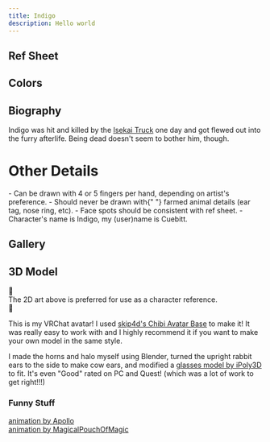 ```yaml
---
title: Indigo
description: Hello world
---
```



## Ref Sheet

<AttributedImage image={refSheet} load="eager" img_format="png" />

## Colors

<div class="w-fit">
  <Card title="Color Swatches" icon="sun">
    <div class="flex flex-row items-start gap-8">
      <ColorSwatches colors={colors.slice(0, 5)} />
      <ColorSwatches colors={colors.slice(5)} />
    </div>
  </Card>
</div>

## Biography

<div class="overflow-auto">
    <span class="float-left size-1/3 !m-2">
<AttributedImage image={gallery[0]} />
</span>

Indigo was hit and killed by the [Isekai Truck](https://en.wikipedia.org/wiki/Truck-kun) one day and got flewed out into the furry afterlife. Being dead doesn't seem to bother him, though.

</div>

# Other Details

<div class="*:list-disc">
  - Can be drawn with 4 or 5 fingers per hand, depending on artist's preference.
  - Should never be drawn with{" "}
  <span title="I'm vegan and this makes me sad.">farmed animal</span> details
  (ear tag, nose ring, etc). - Face spots should be consistent with ref sheet. -
  Character's name is Indigo, my (user)name is Cuebitt.
</div>

## Gallery

<div class="no-pad">
  <Card title="">
    <Carousel items={gallery} />
  </Card>
</div>

## 3D Model

<div class="not-content flex items-center justify-center gap-2">
  <span class="text-5xl">🚨</span>
  <div class="text-center text-3xl">
    The 2D art above is preferred for use as a character reference.
  </div>
  <span class="text-5xl">🚨</span>
</div>

<div class="not-content flex w-full justify-center">
  <div class="aspect-video w-full">
    <Vimeo id="1030356509" posterQuality="max" params="loop=true" />
  </div>
</div>

This is my VRChat avatar! I used [skip4d's Chibi Avatar Base](https://skip4d.gumroad.com/l/chibi) to make it!
It was really easy to work with and I highly recommend it if you want to make your own model in the same style.

I made the horns and halo myself using Blender, turned the upright rabbit ears to the side to make cow ears,
and modified a [glasses model by iPoly3D](https://poly.pizza/m/Dz9SyIEq7w) to fit. It's even "Good" rated on
PC and Quest! (which was a lot of work to get right!!!)

### Funny Stuff

<div class="grid grid-cols-2 gap-3 not-content">
  <div>
   <div class="aspect-video">
  <Vimeo id="1030354961" />
   </div>
    <a href="https://youtu.be/vLQ_vrqvcyU?si=L_mO6HrdkqbF1V5D" target="_blank" rel="noopener noreferrer">animation by Apollo</a>
  </div>

  <div>
  <div class="aspect-video">
    <Vimeo id="1030355171" />
  </div>
    <a href="https://youtu.be/kfI_l6QlpxI?si=MNgM4VyEgnknfKY8" target="_blank" rel="noopener noreferrer">animation by MagicalPouchOfMagic</a>
  </div>
</div>
